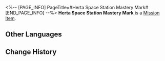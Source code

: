 <%-- [PAGE_INFO]
PageTitle=#Herta Space Station Mastery Mark#
[END_PAGE_INFO] --%>
{{Item Infobox
|id          = 250403
|image       = Item Herta Space Station Mastery Mark.png{{subst:void|<!--$UPLOAD:<<SpriteOutput/ItemFigures/250403.png>-<Item Herta Space Station Mastery Mark.png>-<Item Icons>>-->}}
|type        = Mission Item
|invCategory = Missions
|rarity      = 3
|effect      = 
|description = In the game Aetherium Wars, the proof of passing the Victory Zone test can be obtained by collecting four Mastery Marks, which qualifies you to participate in the championship. The Victory Zone of Herta Space Station grants you this proof, signifying your victory against the formidable championship contender, Herta.
}}
{{Description|''"You are an intelligent player!"''}}
'''Herta Space Station Mastery Mark''' is a [[Mission Item]].

==Other Languages==
{{Other Languages
|en   = Herta Space Station Mastery Mark
|zhs  = 空间站「黑塔」的资格徽章
|zht  = 太空站「黑塔」的資格徽章
|ja   = 宇宙ステーション「ヘルタ」の資格バッジ
|ko   = 우주정거장 「헤르타」 자격 배지
|es   = Insignia de maestría de la Estación Espacial Herta
|fr   = Badge de maîtrise de la Station spatiale Herta
|ru   = Значок мастерства космической станции «Герта»
|th   = ตราชัยชนะจากสถานีอวกาศ "Herta"
|vi   = Huy Hiệu Tư Cách Trạm Không Gian Herta
|de   = Meisterschaftsmarke der Herta-Raumstation
|id   = Lencana Kualifikasi Stasiun Luar Angkasa "Herta"
|pt   = Marca de Maestria da Estação Espacial Herta
}}

==Change History==
{{Change History|1.4}}